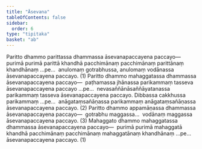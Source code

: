 ```yaml
---
title: "Āsevana"
tableOfContents: false
sidebar:
  order: 6
type: "tipitaka"
basket: "ab"
---
```



<DynamicBreadcrumb />

<Division number="77">

<Paragraph number="2101">
Paritto dhammo parittassa dhammassa āsevanapaccayena paccayo—  purimā purimā parittā khandhā pacchimānaṃ pacchimānaṃ parittānaṃ khandhānaṃ …pe…  anulomaṃ gotrabhussa, anulomaṃ vodānassa āsevanapaccayena paccayo. (1)
</Paragraph>

<Paragraph number="2102">
Paritto dhammo mahaggatassa dhammassa āsevanapaccayena paccayo—  paṭhamassa jhānassa parikammaṃ tasseva āsevanapaccayena paccayo …pe…  nevasaññānāsaññāyatanassa parikammaṃ tasseva āsevanapaccayena paccayo. Dibbassa cakkhussa parikammaṃ …pe…  anāgataṃsañāṇassa parikammaṃ anāgataṃsañāṇassa āsevanapaccayena paccayo. (2)
</Paragraph>

<Paragraph number="2103">
Paritto dhammo appamāṇassa dhammassa āsevanapaccayena paccayo—  gotrabhu maggassa…  vodānaṃ maggassa āsevanapaccayena paccayo. (3)
</Paragraph>

<Paragraph number="2104">
Mahaggato dhammo mahaggatassa dhammassa āsevanapaccayena paccayo—  purimā purimā mahaggatā khandhā pacchimānaṃ pacchimānaṃ mahaggatānaṃ khandhānaṃ …pe…  āsevanapaccayena paccayo. (1)
</Paragraph>
</Division>